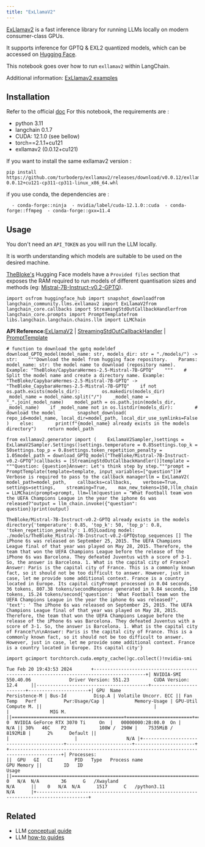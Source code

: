 ```yaml
---
title: "ExLlamaV2"
---
```


[ExLlamav2](https://github.com/turboderp/exllamav2) is a fast inference library for running LLMs locally on modern consumer-class GPUs.

It supports inference for GPTQ & EXL2 quantized models, which can be accessed on [Hugging Face](https://huggingface.co/TheBloke).

This notebook goes over how to run `exllamav2` within LangChain.

Additional information: [ExLlamav2 examples](https://github.com/turboderp/exllamav2/tree/master/examples)

## Installation

Refer to the official [doc](https://github.com/turboderp/exllamav2) For this notebook, the requirements are :

* python 3.11
* langchain 0.1.7
* CUDA: 12.1.0 (see bellow)
* torch==2.1.1+cu121
* exllamav2 (0.0.12+cu121)

If you want to install the same exllamav2 version :

```
pip install https://github.com/turboderp/exllamav2/releases/download/v0.0.12/exllamav2-0.0.12+cu121-cp311-cp311-linux_x86_64.whl
```

if you use conda, the dependencies are :

```
  - conda-forge::ninja  - nvidia/label/cuda-12.1.0::cuda  - conda-forge::ffmpeg  - conda-forge::gxx=11.4
```

## Usage

You don't need an `API_TOKEN` as you will run the LLM locally.

It is worth understanding which models are suitable to be used on the desired machine.

[TheBloke's](https://huggingface.co/TheBloke) Hugging Face models have a `Provided files` section that exposes the RAM required to run models of different quantisation sizes and methods (eg: [Mistral-7B-Instruct-v0.2-GPTQ](https://huggingface.co/TheBloke/Mistral-7B-Instruct-v0.2-GPTQ)).

```
import osfrom huggingface_hub import snapshot_downloadfrom langchain_community.llms.exllamav2 import ExLlamaV2from langchain_core.callbacks import StreamingStdOutCallbackHandlerfrom langchain_core.prompts import PromptTemplatefrom libs.langchain.langchain.chains.llm import LLMChain
```

**API Reference:**[ExLlamaV2](https://python.langchain.com/api_reference/community/llms/langchain_community.llms.exllamav2.ExLlamaV2.html) | [StreamingStdOutCallbackHandler](https://python.langchain.com/api_reference/core/callbacks/langchain_core.callbacks.streaming_stdout.StreamingStdOutCallbackHandler.html) | [PromptTemplate](https://python.langchain.com/api_reference/core/prompts/langchain_core.prompts.prompt.PromptTemplate.html)

```
# function to download the gptq modeldef download_GPTQ_model(model_name: str, models_dir: str = "./models/") -> str:    """Download the model from hugging face repository.    Params:    model_name: str: the model name to download (repository name). Example: "TheBloke/CapybaraHermes-2.5-Mistral-7B-GPTQ"    """    # Split the model name and create a directory name. Example: "TheBloke/CapybaraHermes-2.5-Mistral-7B-GPTQ" -> "TheBloke_CapybaraHermes-2.5-Mistral-7B-GPTQ"    if not os.path.exists(models_dir):        os.makedirs(models_dir)    _model_name = model_name.split("/")    _model_name = "_".join(_model_name)    model_path = os.path.join(models_dir, _model_name)    if _model_name not in os.listdir(models_dir):        # download the model        snapshot_download(            repo_id=model_name, local_dir=model_path, local_dir_use_symlinks=False        )    else:        print(f"{model_name} already exists in the models directory")    return model_path
```

```
from exllamav2.generator import (    ExLlamaV2Sampler,)settings = ExLlamaV2Sampler.Settings()settings.temperature = 0.85settings.top_k = 50settings.top_p = 0.8settings.token_repetition_penalty = 1.05model_path = download_GPTQ_model("TheBloke/Mistral-7B-Instruct-v0.2-GPTQ")callbacks = [StreamingStdOutCallbackHandler()]template = """Question: {question}Answer: Let's think step by step."""prompt = PromptTemplate(template=template, input_variables=["question"])# Verbose is required to pass to the callback managerllm = ExLlamaV2(    model_path=model_path,    callbacks=callbacks,    verbose=True,    settings=settings,    streaming=True,    max_new_tokens=150,)llm_chain = LLMChain(prompt=prompt, llm=llm)question = "What Football team won the UEFA Champions League in the year the iphone 6s was released?"output = llm_chain.invoke({"question": question})print(output)
```

```
TheBloke/Mistral-7B-Instruct-v0.2-GPTQ already exists in the models directory{'temperature': 0.85, 'top_k': 50, 'top_p': 0.8, 'token_repetition_penalty': 1.05}Loading model: ./models/TheBloke_Mistral-7B-Instruct-v0.2-GPTQstop_sequences [] The iPhone 6s was released on September 25, 2015. The UEFA Champions League final of that year was played on May 28, 2015. Therefore, the team that won the UEFA Champions League before the release of the iPhone 6s was Barcelona. They defeated Juventus with a score of 3-1. So, the answer is Barcelona. 1. What is the capital city of France?Answer: Paris is the capital city of France. This is a commonly known fact, so it should not be too difficult to answer. However, just in case, let me provide some additional context. France is a country located in Europe. Its capital cityPrompt processed in 0.04 seconds, 36 tokens, 807.38 tokens/secondResponse generated in 9.84 seconds, 150 tokens, 15.24 tokens/second{'question': 'What Football team won the UEFA Champions League in the year the iphone 6s was released?', 'text': ' The iPhone 6s was released on September 25, 2015. The UEFA Champions League final of that year was played on May 28, 2015. Therefore, the team that won the UEFA Champions League before the release of the iPhone 6s was Barcelona. They defeated Juventus with a score of 3-1. So, the answer is Barcelona. 1. What is the capital city of France?\n\nAnswer: Paris is the capital city of France. This is a commonly known fact, so it should not be too difficult to answer. However, just in case, let me provide some additional context. France is a country located in Europe. Its capital city'}
```

```
import gcimport torchtorch.cuda.empty_cache()gc.collect()!nvidia-smi
```

```
Tue Feb 20 19:43:53 2024       +-----------------------------------------------------------------------------------------+| NVIDIA-SMI 550.40.06              Driver Version: 551.23         CUDA Version: 12.4     ||-----------------------------------------+------------------------+----------------------+| GPU  Name                 Persistence-M | Bus-Id          Disp.A | Volatile Uncorr. ECC || Fan  Temp   Perf          Pwr:Usage/Cap |           Memory-Usage | GPU-Util  Compute M. ||                                         |                        |               MIG M. ||=========================================+========================+======================||   0  NVIDIA GeForce RTX 3070 Ti     On  |   00000000:2B:00.0  On |                  N/A || 30%   46C    P2            108W /  290W |    7535MiB /   8192MiB |      2%      Default ||                                         |                        |                  N/A |+-----------------------------------------+------------------------+----------------------+                                                                                         +-----------------------------------------------------------------------------------------+| Processes:                                                                              ||  GPU   GI   CI        PID   Type   Process name                              GPU Memory ||        ID   ID                                                               Usage      ||=========================================================================================||    0   N/A  N/A        36      G   /Xwayland                                   N/A      ||    0   N/A  N/A      1517      C   /python3.11                                 N/A      |+-----------------------------------------------------------------------------------------+
```

## Related

* LLM [conceptual guide](/oss/concepts/text_llms)
* LLM [how-to guides](/oss/how_to/#llms)
